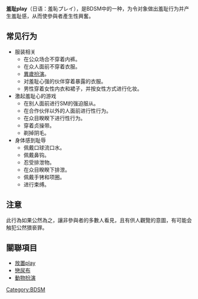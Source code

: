 {{Expand Japanese|羞恥プレイ}}
'''羞耻play'''（日语：羞恥プレイ），是BDSM中的一种，为令对象做出羞耻行为并产生羞耻感，从而使參與者產生性興奮。

==常见行为==
*服装相关
**在公众场合不穿着内裤。
**在众人面前不穿着衣服。
**[[異歲扮演|異歲扮演]]。
**对羞耻心强的伙伴穿着暴露的衣服。
**男性穿着女性内衣和裙子，并按女性方式进行化妆。
*激起羞耻心的游戏
**在别人面前进行SM的强迫服从。
**在合作伙伴以外的人面前进行性行为。
**在众目睽睽下进行性行为。
**穿着贞操带。
**剃掉阴毛。
*身体感到耻辱
**佩戴口球流口水。
**佩戴鼻钩。
**忍受排泄物。
**在众目睽睽下排泄。
**佩戴手铐和项圈。
**进行束缚。

==注意==
此行為如果公然為之，讓非參與者的多數人看見，且有供人觀覽的意圖，有可能会触犯公然猥亵罪。

==關聯項目==
*[[放置play|放置play]]
*[[戀尿布|戀尿布]]
*[[動物扮演|動物扮演]]

{{BDSM}}
[[Category:BDSM|Category:BDSM]]
